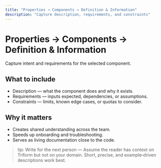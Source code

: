 ```yaml
---
title: "Properties → Components → Definition & Information"
description: "Capture description, requirements, and constraints"
---
```


# Properties → Components → Definition & Information

Capture intent and requirements for the selected component.

## What to include
- Description — what the component does and why it exists.
- Requirements — inputs expected, dependencies, or assumptions.
- Constraints — limits, known edge cases, or quotas to consider.

## Why it matters
- Creates shared understanding across the team.
- Speeds up onboarding and troubleshooting.
- Serves as living documentation close to the code.

> tip: Write for the next person — Assume the reader has context on Triform but not on your domain. Short, precise, and example‑driven descriptions work best.
